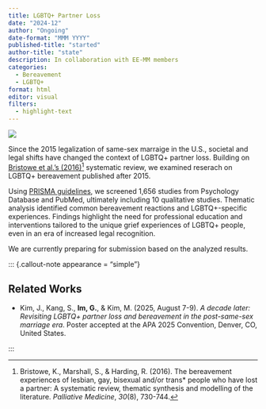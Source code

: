 ```yaml
---
title: LGBTQ+ Partner Loss
date: "2024-12"
author: "Ongoing"
date-format: "MMM YYYY"
published-title: "started"
author-title: "state"
description: In collaboration with EE-MM members
categories:
  - Bereavement
  - LGBTQ+
format: html
editor: visual
filters:
  - highlight-text
---
```


![](grief.jpg){fig-align="center"}

Since the 2015 legalization of same-sex marraige in the U.S., societal and legal shifts have changed the context of LGBTQ+ partner loss. Building on [Bristowe et al.'s (2016)](https://journals.sagepub.com/doi/pdf/10.1177/0269216316634601)[^1] systematic review, we examined reserach on LGBTQ+ bereavement published after 2015.

[^1]: Bristowe, K., Marshall, S., & Harding, R. (2016). The bereavement experiences of lesbian, gay, bisexual and/or trans\* people who have lost a partner: A systematic review, thematic synthesis and modelling of the literature. *Palliative Medicine*, *30*(8), 730-744.

Using [PRISMA guidelines](https://www.prisma-statement.org), we screened 1,656 studies from Psychology Database and PubMed, ultimately including 10 qualitative studies. Thematic analysis identified common bereavement reactions and LGBTQ+-specific experiences. Findings highlight the need for professional education and interventions tailored to the unique grief experiences of LGBTQ+ people, even in an era of increased legal recognition.

[We are currently preparing for submission based on the analyzed results.]{color="#FFD479"}

::: {.callout-note appearance = "simple"}

## Related Works

-   Kim, J., Kang, S., **Im, G.**, & Kim, M. (2025, August 7-9). *A decade later: Revisiting LGBTQ+ partner loss and bereavement in the post-same-sex marriage era*. Poster accepted at the APA 2025 Convention, Denver, CO, United States.

:::
